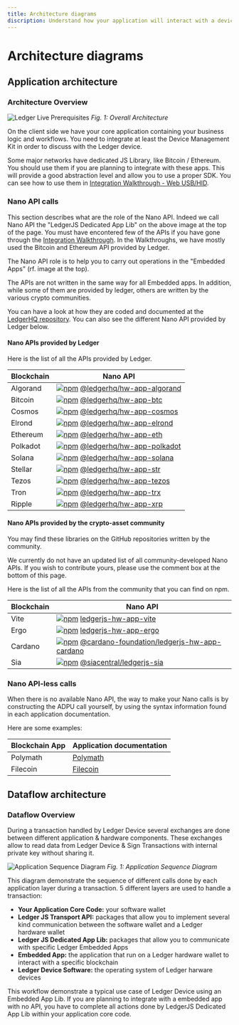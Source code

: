 ```yaml
---
title: Architecture diagrams
discription: Understand how your application will interact with a device app.
---
```


# Architecture diagrams

## Application architecture

### Architecture Overview  

![Ledger Live Prerequisites](/connectivity/application-architecture.png)
*Fig. 1: Overall Architecture*

On the client side we have your core application containing your business logic and workflows.
You need to integrate at least the Device Management Kit in order to discuss with the Ledger device.

Some major networks have dedicated JS Library, like Bitcoin / Ethereum. You should use them if you are planning to integrate with these apps. This will provide a good abstraction level and allow you to use a proper SDK.
You can see how to use them in [Integration Walkthrough - Web USB/HID](../integration-walkthrough/web-application/web-hid-usb/).


### Nano API calls

This section describes what are the role of the Nano API.
Indeed we call Nano API the "LedgerJS Dedicated App Lib" on the above image at the top of the page.
You must have encontered few of the APIs if you have gone through the [Integration Walkthrough](../integration-walkthrough/).
In the Walkthroughs, we have mostly used the Bitcoin and Ethereum API provided by Ledger.

The Nano API role is to help you to carry out operations in the "Embedded Apps" (rf. image at the top).

The APIs are not written in the same way for all Embedded apps. In addition, while some of them are provided by ledger, others are written by the various crypto communities.

You can have a look at how they are coded and documented at the [LedgerHQ repository](https://github.com/LedgerHQ/ledger-live/tree/develop/libs/ledgerjs).
You can also see the different Nano API provided by Ledger below.

#### Nano APIs provided by Ledger

Here is the list of all the APIs provided by Ledger.

| Blockchain | Nano API |
|-------------|--------------|
|Algorand | [![npm](https://img.shields.io/npm/v/@ledgerhq/hw-app-algorand.svg)](https://www.npmjs.com/package/@ledgerhq/hw-app-algorand) [@ledgerhq/hw-app-algorand](https://github.com/LedgerHQ/ledger-live/tree/develop/libs/ledgerjs/packages/hw-app-algorand)   |
|Bitcoin | [![npm](https://img.shields.io/npm/v/@ledgerhq/hw-app-btc.svg)](https://www.npmjs.com/package/@ledgerhq/hw-app-btc) [@ledgerhq/hw-app-btc](https://github.com/LedgerHQ/ledger-live/tree/develop/libs/ledgerjs/packages/hw-app-btc)   |
|Cosmos | [![npm](https://img.shields.io/npm/v/@ledgerhq/hw-app-cosmos.svg)](https://www.npmjs.com/package/@ledgerhq/hw-app-cosmos) [@ledgerhq/hw-app-cosmos](https://github.com/LedgerHQ/ledger-live/tree/develop/libs/ledgerjs/packages/hw-app-cosmos)   |
|Elrond | [![npm](https://img.shields.io/npm/v/@ledgerhq/hw-app-elrond.svg)](https://www.npmjs.com/package/@ledgerhq/hw-app-elrond) [@ledgerhq/hw-app-elrond](https://github.com/LedgerHQ/ledger-live/tree/develop/libs/ledger-live-common/src/families/elrond/hw-app-elrond)   |
|Ethereum | [![npm](https://img.shields.io/npm/v/@ledgerhq/hw-app-eth.svg)](https://www.npmjs.com/package/@ledgerhq/hw-app-eth) [@ledgerhq/hw-app-eth](https://github.com/LedgerHQ/ledger-live/tree/develop/libs/ledgerjs/packages/hw-app-eth)   |
|Polkadot | [![npm](https://img.shields.io/npm/v/@ledgerhq/hw-app-polkadot.svg)](https://www.npmjs.com/package/@ledgerhq/hw-app-polkadot) [@ledgerhq/hw-app-polkadot](https://github.com/LedgerHQ/ledger-live/tree/develop/libs/ledgerjs/packages/hw-app-polkadot)   |
|Solana | [![npm](https://img.shields.io/npm/v/@ledgerhq/hw-app-solana.svg)](https://www.npmjs.com/package/@ledgerhq/hw-app-solana) [@ledgerhq/hw-app-solana](https://github.com/LedgerHQ/ledger-live/tree/develop/libs/ledgerjs/packages/hw-app-solana)   |
|Stellar | [![npm](https://img.shields.io/npm/v/@ledgerhq/hw-app-str.svg)](https://www.npmjs.com/package/@ledgerhq/hw-app-str) [@ledgerhq/hw-app-str](https://github.com/LedgerHQ/ledger-live/tree/develop/libs/ledgerjs/packages/hw-app-str)   |
|Tezos | [![npm](https://img.shields.io/npm/v/@ledgerhq/hw-app-tezos.svg)](https://www.npmjs.com/package/@ledgerhq/hw-app-tezos) [@ledgerhq/hw-app-tezos](https://github.com/LedgerHQ/ledger-live/tree/develop/libs/ledgerjs/packages/hw-app-tezos)   |
|Tron | [![npm](https://img.shields.io/npm/v/@ledgerhq/hw-app-trx.svg)](https://www.npmjs.com/package/@ledgerhq/hw-app-trx) [@ledgerhq/hw-app-trx](https://github.com/LedgerHQ/ledger-live/tree/develop/libs/ledgerjs/packages/hw-app-trx)   |
|Ripple | [![npm](https://img.shields.io/npm/v/@ledgerhq/hw-app-xrp.svg)](https://www.npmjs.com/package/@ledgerhq/hw-app-xrp) [@ledgerhq/hw-app-xrp](https://github.com/LedgerHQ/ledger-live/tree/develop/libs/ledgerjs/packages/hw-app-xrp)   |


#### Nano APIs provided by the crypto-asset community

You may find these libraries on the GitHub repositories written by the community.

We currently do not have an updated list of all community-developed Nano APIs. If you wish to contribute yours, please use the comment box at the bottom of this page.

Here is the list of all the APIs from the community that you can find on npm.

| Blockchain | Nano API |
|-------------|--------------|
|Vite | [![npm](https://img.shields.io/npm/v/@vite/ledgerjs-hw-app-vite.svg)](https://www.npmjs.com/package/@vite/ledgerjs-hw-app-vite) [ledgerjs-hw-app-vite](https://github.com/vitelabs/ledgerjs-hw-app-vite)   |
|Ergo | [![npm](https://img.shields.io/npm/v/ledgerjs-hw-app-ergo.svg)](https://www.npmjs.com/package/ledgerjs-hw-app-ergo) [ledgerjs-hw-app-ergo](https://github.com/tesseract-one/ledger-app-ergo)   |
|Cardano | [![npm](https://img.shields.io/npm/v/@cardano-foundation/ledgerjs-hw-app-cardano.svg)](https://www.npmjs.com/package/@cardano-foundation/ledgerjs-hw-app-cardano) [@cardano-foundation/ledgerjs-hw-app-cardano](https://github.com/cardano-foundation/ledger-app-cardano)   |
|Sia | [![npm](https://img.shields.io/npm/v/@siacentral/ledgerjs-sia.svg)](https://www.npmjs.com/package/@siacentral/ledgerjs-sia) [@siacentral/ledgerjs-sia](https://github.com/siacentral/ledgerjs-sia)   |

### Nano API-less calls

When there is no available Nano API, the way to make your Nano calls is by constructing the ADPU call yourself, by using the syntax information found in each application documentation.

Here are some examples:

| Blockchain App | Application documentation |
|-------------|--------------| 
| Polymath | [Polymath](https://github.com/LedgerHQ/app-polymesh/blob/master/docs/APDUSPEC.md) | 
| Filecoin | [Filecoin](https://github.com/LedgerHQ/app-filecoin/blob/master/docs/APDUSPEC.md) | 


## Dataflow architecture


### Dataflow Overview

During a transaction handled by Ledger Device several exchanges are done between different application & hardware components.
These exchanges allow to read data from Ledger Device & Sign Transactions with internal private key without sharing it.

![Application Sequence Diagram](/connectivity/application-sequence.png)
*Fig. 1: Application Sequence Diagram*


This diagram demonstrate the sequence of different calls done by each application layer during a transaction.
5 different layers are used to handle a transaction:

- **Your Application Core Code:** your software wallet
- **Ledger JS Transport API:** packages that allow you to implement several kind communication between the software wallet and a Ledger hardware wallet
- **Ledger JS Dedicated App Lib:** packages that allow you to communicate with specific Ledger Embedded Apps
- **Embedded App:** the application that run on a Ledger hardware wallet to interact with a specific blockchain
- **Ledger Device Software:** the operating system of Ledger harware devices

This workflow demonstrate a typical use case of Ledger Device using an Embedded App Lib. If you are planning to integrate with a embedded app with no API, you have to complete all actions done by LedgerJS Dedicated App Lib within your application core code.
